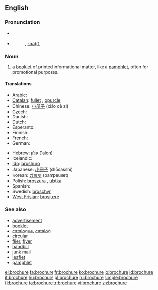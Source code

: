 ==English==
{{wikipedia}}

===Pronunciation===
* {{a|US}} {{IPA|/bɹoʊˈʃʊɚ/|/bɹoʊˈʃɝ/}}
* {{audio|en-us-brochure.ogg|Audio (US)}}
*: {{rhymes|əʊʃə(r)}}, {{US}} [[Rhymes:English:-ʊə(r)|-ʊə(r)]]

===Noun===
{{en-noun}}

# a [[booklet]] of printed informational matter, like a [[pamphlet]], often for promotional purposes.

====Translations====
{{trans-top|booklet of printed informational matter}}
* Arabic: {{Arab|[[إعلان]]}}
* [[Catalan]]: [[fullet]] {{m}}, [[opuscle]] {{m}}
* Chinese: [[小册子]] (xiǎo cè zi)
* Czech: {{t-|cs|brožura|f}}
* Danish: {{t-|da|brochure}}
* Dutch: {{t-|nl|brochure}}
* Esperanto: {{t-|eo|broŝuro|xs=Esperanto}}
* Finnish: {{t-|fi|esite}}
* French: {{t+|fr|brochure}}
* German: {{t+|de|Broschüre|f}}
{{trans-mid}}
* Hebrew: [[עלון]] ('alon) {{m}}
* Icelandic: {{t+|is|bæklingur|m}}
* [[Ido]]: [[broshuro]]
* Japanese: [[小冊子]] (shōsasshi)
* Korean: [[팜플렛]] (pampeullet)
* Polish: [[broszura]] {{f}}, [[ulotka]] {{f}}
* Spanish: {{t+|es|folleto|m}}
* Swedish: [[broschyr]]
* [[West Frisian]]: [[brosjuere]]
{{trans-bottom}}

===See also===
* [[advertisement]]
* [[booklet]]
* [[catalogue]], [[catalog]]
* [[circular]]
* [[flier]], [[flyer]]
* [[handbill]]
* [[junk mail]]
* [[leaflet]]
* [[pamphlet]]

[[el:brochure]]
[[fa:brochure]]
[[fr:brochure]]
[[ko:brochure]]
[[io:brochure]]
[[id:brochure]]
[[it:brochure]]
[[hu:brochure]]
[[pl:brochure]]
[[ru:brochure]]
[[simple:brochure]]
[[fi:brochure]]
[[ta:brochure]]
[[tr:brochure]]
[[vi:brochure]]
[[zh:brochure]]